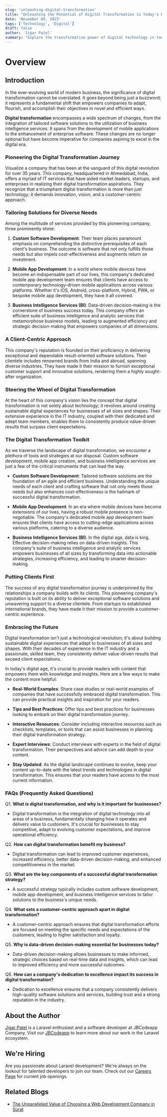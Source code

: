 ```yaml
---
slug: 'unleashing-digital-transformation'
title: "Unleashing the Potential of Digital Transformation in Today's Business Landscape"
date: 'November 09, 2023'
tags: ['Technology', 'Digital']
draft: false
author: 'Jigar Patel'
summary: "Explore the transformative power of digital technology in today's business world and how it enables companies to adapt, innovate, and thrive in an ever-evolving landscape. Learn about the key components of successful digital transformation and the customer-centric approach that drives its success."
---
```


# Overview

<TOCInline
  toc={props.toc}
  exclude="Overview"
  toHeading={2}
  defaultimage="unleashing-digital-transformation"
/>

## Introduction

In the ever-evolving world of modern business, the significance of digital transformation cannot be overstated. It goes beyond being just a buzzword; it represents a fundamental shift that empowers companies to adapt, flourish, and accomplish their objectives in novel and efficient ways.

**Digital transformation** encompasses a wide spectrum of changes, from the integration of tailored software solutions to the utilization of business intelligence services. It spans from the development of mobile applications to the enhancement of enterprise software. These changes are no longer optional but have become imperative for companies aspiring to excel in the digital era.

### Pioneering the Digital Transformation Journey

Visualize a company that has been at the vanguard of this digital revolution for over 35 years. This company, headquartered in Ahmedabad, India, offers a myriad of IT services that have aided market leaders, startups, and enterprises in realizing their digital transformation aspirations. They recognize that a triumphant digital transformation is more than just technology; it demands innovation, vision, and a customer-centric approach.

### Tailoring Solutions for Diverse Needs

Among the multitude of services provided by this pioneering company, three prominently shine:

1. **Custom Software Development**:
   Their team places paramount emphasis on comprehending the distinctive prerequisites of each client's business. The outcome is software that not only fulfills those needs but also impels cost-effectiveness and augments return on investment.

2. **Mobile App Development**:
   In a world where mobile devices have become an indispensable part of our lives, this company's dedicated mobile app development team ensures that clients have access to contemporary technology-driven mobile applications across various platforms. Whether it's iOS, Android, cross-platform, Hybrid, PWA, or bespoke mobile app development, they have it all covered.

3. **Business Intelligence Services (BI)**:
   Data-driven decision-making is the cornerstone of business success today. This company offers an efficient suite of business intelligence and analytic services that metamorphose business models, leading to augmented efficiency and strategic decision-making that empowers companies of all dimensions.

### A Client-Centric Approach

This company's reputation is founded on their proficiency in delivering exceptional and dependable result-oriented software solutions. Their clientele includes renowned brands from India and abroad, spanning diverse industries. They have made it their mission to furnish exceptional customer support and innovative solutions, rendering them a highly sought-after organization.

### Steering the Wheel of Digital Transformation

At the heart of this company's vision lies the concept that digital transformation is not solely about technology; it revolves around creating sustainable digital experiences for businesses of all sizes and shapes. Their extensive experience in the IT industry, coupled with their dedicated and adept team members, enables them to consistently produce value-driven results that surpass client expectations.

### The Digital Transformation Toolkit

As we traverse the landscape of digital transformation, we encounter a plethora of tools and strategies at our disposal. Custom software development, mobile app creation, and business intelligence services are just a few of the critical instruments that can lead the way.

- **Custom Software Development**: Tailored software solutions are the foundation of an agile and efficient business. Understanding the unique needs of each client and crafting software that not only meets those needs but also enhances cost-effectiveness is the hallmark of successful digital transformation.

- **Mobile App Development**: In an era where mobile devices have become extensions of our lives, having a robust mobile presence is non-negotiable. The company's dedicated mobile app development team ensures that clients have access to cutting-edge applications across various platforms, catering to a diverse audience.

- **Business Intelligence Services (BI)**: In the digital age, data is king. Effective decision-making relies on data-driven insights. This company's suite of business intelligence and analytic services empowers businesses of all sizes by transforming data into actionable strategies, increasing efficiency, and leading to smarter decision-making.

### Putting Clients First

The success of any digital transformation journey is underpinned by the relationships a company builds with its clients. This pioneering company's reputation is built on its ability to deliver exceptional software solutions and unwavering support to a diverse clientele. From startups to established international brands, they have made it their mission to provide a customer-centric experience.

### Embracing the Future

Digital transformation isn't just a technological revolution; it's about building sustainable digital experiences that adapt to businesses of all sizes and shapes. With their decades of experience in the IT industry and a passionate, skilled team, they consistently deliver value-driven results that exceed client expectations.

In today's digital age, it's crucial to provide readers with content that empowers them with knowledge and insights. Here are a few ways to make the content more helpful:

- **Real-World Examples**: Share case studies or real-world examples of companies that have successfully embraced digital transformation. This can provide practical insights and inspiration for your readers.

- **Tips and Best Practices**: Offer tips and best practices for businesses looking to embark on their digital transformation journey.

- **Interactive Resources**: Consider including interactive resources such as checklists, templates, or tools that can assist businesses in planning their digital transformation strategy.

- **Expert Interviews**: Conduct interviews with experts in the field of digital transformation. Their perspectives and advice can add depth to your content.

- **Stay Updated**: As the digital landscape continues to evolve, keep your content up-to-date with the latest trends and technologies in digital transformation. This ensures that your readers have access to the most current information.

### FAQs (Frequently Asked Questions)

Q1. **What is digital transformation, and why is it important for businesses?**

- Digital transformation is the integration of digital technology into all areas of a business, fundamentally changing how it operates and delivers value to customers. It's crucial for businesses to stay competitive, adapt to evolving customer expectations, and improve operational efficiency.

Q2. **How can digital transformation benefit my business?**

- Digital transformation can lead to improved customer experiences, increased efficiency, better data-driven decision-making, and enhanced competitiveness in the market.

Q3. **What are the key components of a successful digital transformation strategy?**

- A successful strategy typically includes custom software development, mobile app development, and business intelligence services to tailor solutions to the business's unique needs.

Q4. **What sets a customer-centric approach apart in digital transformation?**

- A customer-centric approach ensures that digital transformation efforts are focused on meeting the specific needs and expectations of the customers, leading to higher satisfaction and loyalty.

Q5. **Why is data-driven decision-making essential for businesses today?**

- Data-driven decision-making allows businesses to make informed, strategic choices based on real-time data and insights, which can lead to improved efficiency and more successful outcomes.

Q6. **How can a company's dedication to excellence impact its success in digital transformation?**

- Dedication to excellence ensures that a company consistently delivers high-quality software solutions and services, building trust and a strong reputation in the industry.

## About the Author

[Jigar Patel](https://expertlaravel.com) is a Laravel enthusiast and a software developer at JBCodeapp Company. Visit our [JBCodeapp](https://jbcodeapp.com) to learn more about our work in the Laravel ecosystem.

## We're Hiring

Are you passionate about Laravel development? We're always on the lookout for talented developers to join our team. Check out our [Careers Page](https://jbcodeapp.com/career) for current job openings.

## Related Blogs

- [The Unparalleled Value of Choosing a Web Development Company in Surat](surat-web-development-services-exceptional-value.mdx)
